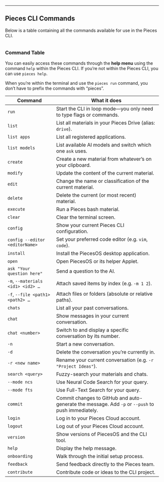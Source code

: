 ***

## Pieces CLI Commands

Below is a table containing all the commands available for use in the Pieces CLI.

<Image src="https://storage.googleapis.com/hashnode_product_documentation_assets/cli_assets/commands/pieces_help.png" alt="" align="center" fullwidth="true" />

### Command Table

You can easily access these commands through the **help menu** using the command `help` within the Pieces CLI. If you’re not within the Pieces CLI, you can use `pieces help`.

When you’re within the terminal and use the `pieces run` command, you don’t have to prefix the commands with “pieces”.

| Command                           | What it does                                                                                      |
| --------------------------------- | ------------------------------------------------------------------------------------------------- |
| `run`                             | Start the CLI in loop mode—you only need to type flags or commands.                               |
| `list`                            | List all materials in your Pieces Drive (alias: `drive`).                                         |
| `list apps`                       | List all registered applications.                                                                 |
| `list models`                     | List available AI models and switch which one `ask` uses.                                         |
| `create`                          | Create a new material from whatever’s on your clipboard.                                          |
| `modify`                          | Update the content of the current material.                                                       |
| `edit`                            | Change the name or classification of the current material.                                        |
| `delete`                          | Delete the current (or most recent) material.                                                     |
| `execute`                         | Run a Pieces bash material.                                                                       |
| `clear`                           | Clear the terminal screen.                                                                        |
| `config`                          | Show your current Pieces CLI configuration.                                                       |
| `config --editor <editorName>`    | Set your preferred code editor (e.g. `vim`, `code`).                                              |
| `install`                         | Install the PiecesOS desktop application.                                                         |
| `open`                            | Open PiecesOS or its helper Applet.                                                               |
| `ask "Your question here"`        | Send a question to the AI.                                                                        |
| `-m`, `--materials <id1> <id2> …` | Attach saved items by index (e.g. `-m 1 2`).                                                      |
| `-f`, `--file <path1> <path2> …`  | Attach files or folders (absolute or relative paths).                                             |
| `chats`                           | List all your past conversations.                                                                 |
| `chat`                            | Show messages in your current conversation.                                                       |
| `chat <number>`                   | Switch to and display a specific conversation by its number.                                      |
| `-n`                              | Start a new conversation.                                                                         |
| `-d`                              | Delete the conversation you’re currently in.                                                      |
| `-r <new name>`                   | Rename your current conversation (e.g. `-r "Project Ideas"`).                                     |
| `search <query>`                  | Fuzzy-search your materials and chats.                                                            |
| `--mode ncs`                      | Use Neural Code Search for your query.                                                            |
| `--mode fts`                      | Use Full-Text Search for your query.                                                              |
| `commit`                          | Commit changes to GitHub and auto-generate the message. Add `-p` or `--push` to push immediately. |
| `login`                           | Log in to your Pieces Cloud account.                                                              |
| `logout`                          | Log out of your Pieces Cloud account.                                                             |
| `version`                         | Show versions of PiecesOS and the CLI tool.                                                       |
| `help`                            | Display the help message.                                                                         |
| `onboarding`                      | Walk through the initial setup process.                                                           |
| `feedback`                        | Send feedback directly to the Pieces team.                                                        |
| `contribute`                      | Contribute code or ideas to the CLI project.                                                      |
